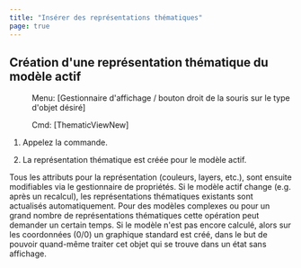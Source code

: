```yaml
---
title: "Insérer des représentations thématiques"
page: true
---
```

## Cr&#233;ation d&#39;une repr&#233;sentation th&#233;matique du mod&#232;le actif
 <Menu> Menu: [Gestionnaire d'affichage / bouton droit de la souris sur le type d'objet désiré] </Menu> 
<GeoDesigner> <Menu> Cmd: [ThematicViewNew] </Menu> </GeoDesigner>


1. Appelez la commande.

2. La repr&#233;sentation th&#233;matique est cr&#233;&#233;e pour le mod&#232;le actif.




<Success>
Tous les attributs pour la repr&#233;sentation (couleurs, layers, etc.), sont ensuite modifiables via le gestionnaire de propri&#233;t&#233;s.
</Success>

<Success>
Si le mod&#232;le actif change (e.g. apr&#232;s un recalcul), les repr&#233;sentations th&#233;matiques existants sont actualis&#233;s automatiquement. Pour des mod&#232;les complexes ou pour un grand nombre de repr&#233;sentations th&#233;matiques cette op&#233;ration peut demander un certain temps.
</Success>

<Success>
Si le mod&#232;le n&#39;est pas encore calcul&#233;, alors sur les coordonn&#233;es (0/0) un graphique standard est cr&#233;&#233;, dans le but de pouvoir quand-m&#234;me traiter cet objet qui se trouve dans un &#233;tat sans affichage.
</Success>
